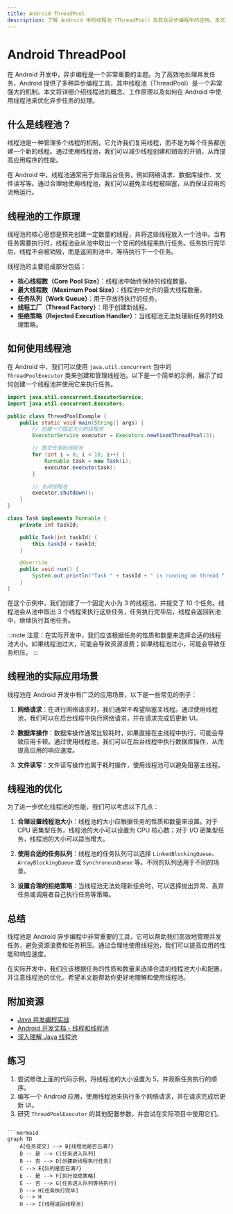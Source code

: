 ```yaml
---
title: Android ThreadPool
description: 了解 Android 中的线程池（ThreadPool）及其在异步编程中的应用。本文将从基础概念入手，逐步讲解线程池的工作原理、使用场景以及实际代码示例。
---
```


# Android ThreadPool

在 Android 开发中，异步编程是一个非常重要的主题。为了高效地处理并发任务，Android 提供了多种异步编程工具，其中线程池（ThreadPool）是一个非常强大的机制。本文将详细介绍线程池的概念、工作原理以及如何在 Android 中使用线程池来优化异步任务的处理。

## 什么是线程池？

线程池是一种管理多个线程的机制，它允许我们复用线程，而不是为每个任务都创建一个新的线程。通过使用线程池，我们可以减少线程创建和销毁的开销，从而提高应用程序的性能。

在 Android 中，线程池通常用于处理后台任务，例如网络请求、数据库操作、文件读写等。通过合理地使用线程池，我们可以避免主线程被阻塞，从而保证应用的流畅运行。

## 线程池的工作原理

线程池的核心思想是预先创建一定数量的线程，并将这些线程放入一个池中。当有任务需要执行时，线程池会从池中取出一个空闲的线程来执行任务。任务执行完毕后，线程不会被销毁，而是返回到池中，等待执行下一个任务。

线程池的主要组成部分包括：

- **核心线程数（Core Pool Size）**：线程池中始终保持的线程数量。
- **最大线程数（Maximum Pool Size）**：线程池中允许的最大线程数量。
- **任务队列（Work Queue）**：用于存放待执行的任务。
- **线程工厂（Thread Factory）**：用于创建新线程。
- **拒绝策略（Rejected Execution Handler）**：当线程池无法处理新任务时的处理策略。

## 如何使用线程池

在 Android 中，我们可以使用 `java.util.concurrent` 包中的 `ThreadPoolExecutor` 类来创建和管理线程池。以下是一个简单的示例，展示了如何创建一个线程池并使用它来执行任务。

```java
import java.util.concurrent.ExecutorService;
import java.util.concurrent.Executors;

public class ThreadPoolExample {
    public static void main(String[] args) {
        // 创建一个固定大小的线程池
        ExecutorService executor = Executors.newFixedThreadPool(3);

        // 提交任务到线程池
        for (int i = 0; i < 10; i++) {
            Runnable task = new Task(i);
            executor.execute(task);
        }

        // 关闭线程池
        executor.shutdown();
    }
}

class Task implements Runnable {
    private int taskId;

    public Task(int taskId) {
        this.taskId = taskId;
    }

    @Override
    public void run() {
        System.out.println("Task " + taskId + " is running on thread " + Thread.currentThread().getName());
    }
}
```

在这个示例中，我们创建了一个固定大小为 3 的线程池，并提交了 10 个任务。线程池会从池中取出 3 个线程来执行这些任务，任务执行完毕后，线程会返回到池中，继续执行其他任务。

:::note
注意：在实际开发中，我们应该根据任务的性质和数量来选择合适的线程池大小。如果线程池过大，可能会导致资源浪费；如果线程池过小，可能会导致任务积压。
:::

## 线程池的实际应用场景

线程池在 Android 开发中有广泛的应用场景，以下是一些常见的例子：

1. **网络请求**：在进行网络请求时，我们通常不希望阻塞主线程。通过使用线程池，我们可以在后台线程中执行网络请求，并在请求完成后更新 UI。

2. **数据库操作**：数据库操作通常比较耗时，如果直接在主线程中执行，可能会导致应用卡顿。通过使用线程池，我们可以在后台线程中执行数据库操作，从而提高应用的响应速度。

3. **文件读写**：文件读写操作也属于耗时操作，使用线程池可以避免阻塞主线程。

## 线程池的优化

为了进一步优化线程池的性能，我们可以考虑以下几点：

1. **合理设置线程池大小**：线程池的大小应根据任务的性质和数量来设置。对于 CPU 密集型任务，线程池的大小可以设置为 CPU 核心数；对于 I/O 密集型任务，线程池的大小可以适当增大。

2. **使用合适的任务队列**：线程池的任务队列可以选择 `LinkedBlockingQueue`、`ArrayBlockingQueue` 或 `SynchronousQueue` 等。不同的队列适用于不同的场景。

3. **设置合理的拒绝策略**：当线程池无法处理新任务时，可以选择抛出异常、丢弃任务或调用者自己执行任务等策略。

## 总结

线程池是 Android 异步编程中非常重要的工具，它可以帮助我们高效地管理并发任务，避免资源浪费和任务积压。通过合理地使用线程池，我们可以提高应用的性能和响应速度。

在实际开发中，我们应该根据任务的性质和数量来选择合适的线程池大小和配置，并注意线程池的优化。希望本文能帮助你更好地理解和使用线程池。

## 附加资源

- [Java 并发编程实战](https://book.douban.com/subject/10484692/)
- [Android 开发文档 - 线程和线程池](https://developer.android.com/guide/background/threading)
- [深入理解 Java 线程池](https://www.ibm.com/developerworks/cn/java/j-jtp0730/index.html)

## 练习

1. 尝试修改上面的代码示例，将线程池的大小设置为 5，并观察任务执行的顺序。
2. 编写一个 Android 应用，使用线程池来执行多个网络请求，并在请求完成后更新 UI。
3. 研究 `ThreadPoolExecutor` 的其他配置参数，并尝试在实际项目中使用它们。
```

```mermaid
graph TD
    A[任务提交] --> B{线程池是否已满?}
    B -- 是 --> C[任务进入队列]
    B -- 否 --> D[创建新线程执行任务]
    C --> E{队列是否已满?}
    E -- 是 --> F[执行拒绝策略]
    E -- 否 --> G[任务进入队列等待执行]
    D --> H[任务执行完毕]
    G --> H
    H --> I[线程返回线程池]
